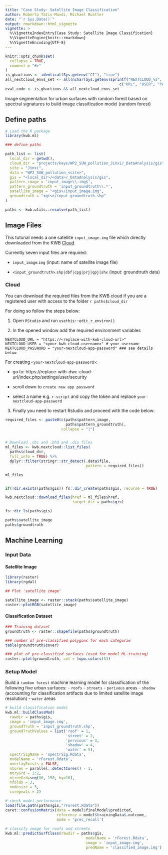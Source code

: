 ```yaml
---
title: "Case Study: Satellite Image Classification"
author: Roberto Tatis-Muvdi, Michael Rustler
date: "`r Sys.Date()`"
output: rmarkdown::html_vignette
vignette: >
  %\VignetteIndexEntry{Case Study: Satellite Image Classification}
  %\VignetteEngine{knitr::rmarkdown}
  %\VignetteEncoding{UTF-8}
---
```


```r
knitr::opts_chunk$set(
  collapse = TRUE,
  comment = "#>"
)
is_ghactions <- identical(Sys.getenv("CI"), "true")
all_nextcloud_envs_set <- all(nchar(Sys.getenv(sprintf("NEXTCLOUD_%s", 
                                                   c("URL", "USER", "PASSWORD")))) > 0)
eval_code <- is_ghactions && all_nextcloud_envs_set
```

Image segmentation for urban surfaces with random forest based on spectral 
signatures to build image classification model (random forest)

## Define paths

```r
# Load the R package
library(kwb.ml)

### define paths

path_list <- list(
  local_dir = getwd(),
  cloud_dir = "projects/keys/WP2_SUW_pollution_Jinxi/_DataAnalysis/gis",
  site = "Jinxi",
  data = "WP2_SUW_pollution_<site>",
  gis = "<local_dir>/<data>/_DataAnalysis/gis",
  pattern_image = 'input_image\\.img$',
  pattern_groundtruth = 'input_groundtruth\\.*',
  satellite_image = "<gis>/input_image.img",
  groundtruth = "<gis>/input_groundtruth.shp"
)

paths <- kwb.utils::resolve(path_list)

```

## Image Files

This tutorial needs a one satellite `input_image.img` file which directly downloaded from
the KWB [Cloud](#cloud). 

Currently seven input files are required:

* `input_image`.`img` (input: name of satellite image file)

* `<input_groundtruth>`.`shp|dbf|cpg|prj|qpj|shx` (input: groundtruth data)


### Cloud 

You can download the required files from the KWB cloud if you are a 
registered user with access to the folder ``r paths$cloud_dir``

For doing so follow the steps below: 

1. Open `RStudio` and run `usethis::edit_r_environ()`

2. In the opened window add the required environment variables

```
NEXTCLOUD_URL = "https://<replace-with-kwb-cloud-url>"
NEXTCLOUD_USER = "<your-kwb-cloud-username>" # your username
NEXTCLOUD_PASSWORD = "your-nextcloud-app-password" ### see details below
```

For creating `<your-nextcloud-app-password>`:

* go to: https://replace-with-dwc-cloud-url/index.php/settings/user/security

* scroll down to `create new app password`

* select a name e.g. `r-script` and copy the token and replace `your-nextcloud-app-password`


3. Finally you need to restart Rstudio and proceed with the code below:

```r

required_files <- paste0(c(paths$pattern_image,
                           paths$pattern_groundtruth),
                         collapse = "|")


# Download .cbc and .bhd and .dis files
ml_files <- kwb.nextcloud::list_files(
  paths$cloud_dir,
  full_info = TRUE) %>%
  dplyr::filter(stringr::str_detect(.data$file,
                                    pattern = required_files))

ml_files


if(!dir.exists(paths$gis)) fs::dir_create(paths$gis, recurse = TRUE)

kwb.nextcloud::download_files(href = ml_files$href,
                              target_dir = paths$gis)

fs::dir_ls(paths$gis)

paths$satellite_image
paths$groundtruth

```


## Machine Learning


### Input Data 

#### Satellite Image

```r
library(raster)
library(rgdal)

## Plot 'satellite image'

satellite_image <- raster::stack(paths$satellite_image)  
raster::plotRGB(satellite_image)
```

#### Classification Dataset

```r
### Training dataset
groundtruth <- raster::shapefile(paths$groundtruth)

### number of pre-classified polygons for each categorie
table(groundtruth$cover)

### plot of pre-classified surfaces (used for model ML-training)
raster::plot(groundtruth, col = topo.colors(5))

```

### Setup Model 

Build a `random forest` machine learning model for classification of the following
five urban surfaces: 
- `roofs`
- `streets`
- `perivous` areas
- `shadow` (accounting for classification artifacts due to limited satellite image 
resolution)
- `water` areas 

```r

# build classification model
kwb.ml::buildClassMod(
  rawdir = paths$gis,
  image = 'input_image.img',
  groundTruth = 'input_groundtruth.shp',
  groundTruthValues = list('roof' = 1, 
                           'street' = 2,
                           'pervious' = 3,
                           'shadow' = 4,
                           'water' = 5),
  spectrSigName = 'spectrSig.Rdata',
  modelName = 'rForest.Rdata',
  overlayExists = FALSE,
  nCores = parallel::detectCores() - 1,
  mtryGrd = 1:2, 
  ntreeGrd=seq(80, 150, by=10),
  nfolds = 3, 
  nodesize = 3, 
  cvrepeats = 2)

# check model performance
load(file.path(paths$gis,"rForest.Rdata"))
caret::confusionMatrix(data = model$finalModel$predicted, 
                       reference = model$trainingData$.outcome, 
                       mode = 'prec_recall')
                       
# classify image for roofs and streets
kwb.ml::predictSurfClass(rawdir = paths$gis,
                                    modelName = 'rForest.Rdata',
                                    image = 'input_image.img',
                                    predName = 'classified_image.img')


```

